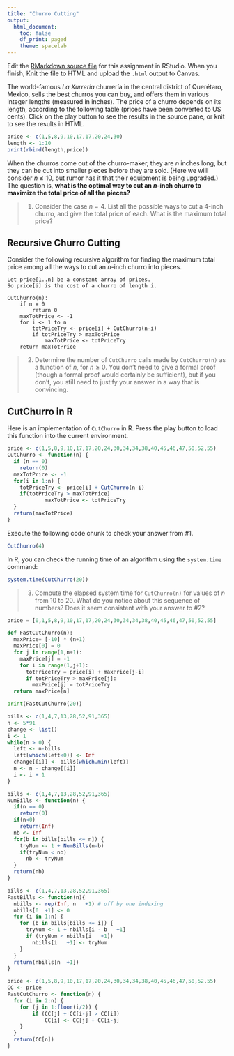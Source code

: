 ```yaml
---
title: "Churro Cutting"
output:
  html_document:
    toc: false
    df_print: paged
    theme: spacelab
---
```


Edit the [RMarkdown source file](07churrocutting.Rmd) for this assignment in RStudio. When you finish, Knit the file to HTML and upload the `.html` output to Canvas.

The world-famous *La Xurrería* churrería in the central district of Querétaro, Mexico, sells the best churros you can buy, and offers them in various integer lengths (measured in inches). The price of a churro depends on its length, according to the following table (prices have been converted to US cents). Click on the play button to see the results in the source pane, or knit to see the results in HTML.

```r
price <- c(1,5,8,9,10,17,17,20,24,30)
length <- 1:10
print(rbind(length,price))
```

When the churros come out of the churro-maker, they are $n$ inches long, but they can be cut into smaller pieces before they are sold. (Here we will consider $n \leq 10$, but rumor has it that their equipment is being upgraded.) The question is, **what is the optimal way to cut an $n$-inch churro to maximize the total price of all the pieces?**

> 1. Consider the case $n=4$. List all the possible ways to cut a 4-inch churro, and give the total price of each. What is the maximum total price?



## Recursive Churro Cutting

Consider the following recursive algorithm for finding the maximum total price among all the ways to cut an $n$-inch churro into pieces.

```
Let price[1..n] be a constant array of prices.
So price[i] is the cost of a churro of length i.

CutChurro(n):
    if n = 0
        return 0
    maxTotPrice <- -1
    for i <- 1 to n
        totPriceTry <- price[i] + CutChurro(n-i)
        if totPriceTry > maxTotPrice
            maxTotPrice <- totPriceTry 
    return maxTotPrice
```

> 2. Determine the number of `CutChurro` calls made by `CutChurro(n)` as a function of $n$, for $n \geq 0$. You don't need to give a formal proof (though a formal proof would certainly be sufficient), but if you don't, you still need to justify your answer in a way that is convincing.



## CutChurro in R

Here is an implementation of `CutChurro` in R. Press the play button to load this function into the current environment.

```r
price <- c(1,5,8,9,10,17,17,20,24,30,34,34,38,40,45,46,47,50,52,55)
CutChurro <- function(n) {
  if (n == 0)
    return(0)
  maxTotPrice <- -1
  for(i in 1:n) {
    totPriceTry <- price[i] + CutChurro(n-i)
    if(totPriceTry > maxTotPrice)
            maxTotPrice <- totPriceTry 
  }
  return(maxTotPrice)
}
```

Execute the following code chunk to check your answer from #1.

```r
CutChurro(4)
```

In R, you can check the running time of an algorithm using the `system.time` command:

```r
system.time(CutChurro(20))
```

> 3. Compute the elapsed system time for `CutChurro(n)` for values of $n$ from 10 to 20. What do you notice about this sequence of numbers? Does it seem consistent with your answer to #2?


```python
price = [0,1,5,8,9,10,17,17,20,24,30,34,34,38,40,45,46,47,50,52,55]

def FastCutChurro(n):
  maxPrice= [-10] * (n+1)
  maxPrice[0] = 0
  for j in range(1,n+1):
    maxPrice[j] = -1
    for i in range(1,j+1):
      totPriceTry = price[i] + maxPrice[j-i]
      if totPriceTry > maxPrice[j]:
        maxPrice[j] = totPriceTry
  return maxPrice[n]

print(FastCutChurro(20))
```

```r
bills <- c(1,4,7,13,28,52,91,365)
n <- 5*91
change <- list()
i <- 1
while(n > 0) {
  left <- n-bills
  left[which(left<0)] <- Inf
  change[[i]] <- bills[which.min(left)]
  n <- n - change[[i]]
  i <- i + 1
}
```

```r
bills <- c(1,4,7,13,28,52,91,365)
NumBills <- function(n) {
  if(n == 0)
    return(0)
  if(n<0)
    return(Inf)
  nb <- Inf
  for(b in bills[bills <= n]) {
    tryNum <- 1 + NumBills(n-b)
    if(tryNum < nb)
      nb <- tryNum
  }
  return(nb)
}
```

```r
bills <- c(1,4,7,13,28,52,91,365)
FastBills <- function(n){
  nbills <- rep(Inf, n   +1) # off by one indexing
  nbills[0  +1] <- 0
  for (i in 1:n) {
    for (b in bills[bills <= i]) {
      tryNum <- 1 + nbills[i - b   +1]
      if (tryNum < nbills[i   +1])
        nbills[i   +1] <- tryNum
    }
  }
  return(nbills[n  +1])
}
```

```r
price <- c(1,5,8,9,10,17,17,20,24,30,34,34,38,40,45,46,47,50,52,55)
CC <- price
FastCutChurro <- function(n) {
  for (i in 2:n) {
    for (j in 1:floor(i/2)) {
        if (CC[j] + CC[i-j] > CC[i])
            CC[i] <- CC[j] + CC[i-j]
    }
  }
  return(CC[n])
}
```

